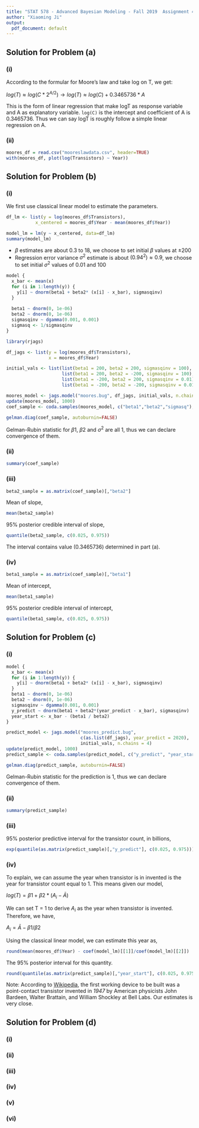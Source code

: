 ```yaml
---
title: "STAT 578 - Advanced Bayesian Modeling - Fall 2019  Assignment 4"
author: "Xiaoming Ji"
output:
  pdf_document: default
---
```

## Solution for Problem (a)
### (i)
According to the formular for Moore's law and take log on T, we get:

$log(T) \approx log(C * 2 ^{A/2}) \rightarrow log(T) \approx log(C) + 0.3465736 * A$

This is the form of linear regression that make logT as response variable and A as explanatory variable. `log(C)` is the intercept and coefficient of A is 0.3465736. Thus we can say logT is roughly follow a simple linear regression on A.

### (ii)
```r
moores_df = read.csv("mooreslawdata.csv", header=TRUE)
with(moores_df, plot(log(Transistors) ~ Year))
```

## Solution for Problem (b)
### (i)
We first use classical linear model to estimate the parameters.

```r
df_lm <- list(y = log(moores_df$Transistors),
           x_centered = moores_df$Year - mean(moores_df$Year))

model_lm = lm(y ~ x_centered, data=df_lm)
summary(model_lm)
```

- $\beta$ estimates are about 0.3 to 18, we choose to set initial $\beta$ values at $\pm200$
- Regression error variance $\sigma^2$ estimate is about $(0.94^2) \approx 0.9$, we choose to set initial $\sigma^2$ values of 0.01 and 100

```r
model {
  x_bar <- mean(x)
  for (i in 1:length(y)) {
    y[i] ~ dnorm(beta1 + beta2* (x[i] - x_bar), sigmasqinv)
  }
  
  beta1 ~ dnorm(0, 1e-06)
  beta2 ~ dnorm(0, 1e-06)
  sigmasqinv ~ dgamma(0.001, 0.001)
  sigmasq <- 1/sigmasqinv
}
```

```r
library(rjags)

df_jags <- list(y = log(moores_df$Transistors),
                x = moores_df$Year)

initial_vals <- list(list(beta1 = 200, beta2 = 200, sigmasqinv = 100),
                     list(beta1 = 200, beta2 = -200, sigmasqinv = 100),
                     list(beta1 = -200, beta2 = 200, sigmasqinv = 0.01),
                     list(beta1 = -200, beta2 = -200, sigmasqinv = 0.01))

moores_model <- jags.model("moores.bug", df_jags, initial_vals, n.chains = 4)
update(moores_model, 1000)
coef_sample <- coda.samples(moores_model, c("beta1","beta2","sigmasq"), n.iter=2000)
```
```r
gelman.diag(coef_sample, autoburnin=FALSE)
```
Gelman-Rubin statistic for $\beta1$, $\beta2$ and $\sigma^2$ are all 1, thus we can declare convergence of them.


### (ii)
```r
summary(coef_sample)
```

### (iii)
```r
beta2_sample = as.matrix(coef_sample)[,"beta2"]
```
Mean of slope, 
```r
mean(beta2_sample)
```

95% posterior credible interval of slope,
```r
quantile(beta2_sample, c(0.025, 0.975)) 
```

The interval contains value (0.3465736) determined in part (a).

### (iv)
```r
beta1_sample = as.matrix(coef_sample)[,"beta1"]
```
Mean of intercept, 
```r
mean(beta1_sample)
```

95% posterior credible interval of intercept,
```r
quantile(beta1_sample, c(0.025, 0.975)) 
```


## Solution for Problem (c)
### (i)

```r
model {
  x_bar <- mean(x)
  for (i in 1:length(y)) {
    y[i] ~ dnorm(beta1 + beta2* (x[i] - x_bar), sigmasqinv)
  }
  beta1 ~ dnorm(0, 1e-06)
  beta2 ~ dnorm(0, 1e-06)
  sigmasqinv ~ dgamma(0.001, 0.001)
  y_predict ~ dnorm(beta1 + beta2*(year_predict - x_bar), sigmasqinv)
  year_start <- x_bar - (beta1 / beta2)
}
```

```r
predict_model <- jags.model("moores_predict.bug", 
                            c(as.list(df_jags), year_predict = 2020), 
                            initial_vals, n.chains = 4)
update(predict_model, 1000)
predict_sample <- coda.samples(predict_model, c("y_predict", "year_start"), n.iter=2000)
```
```r
gelman.diag(predict_sample, autoburnin=FALSE)
```

Gelman-Rubin statistic for the prediction is 1, thus we can declare convergence of them.

### (ii)
```r
summary(predict_sample)
```

### (iii)
95% posterior predictive interval for the transistor count, in billions,
```r
exp(quantile(as.matrix(predict_sample)[,"y_predict"], c(0.025, 0.975))) / (10^9)
```

### (iv)

To explain, we can assume the year when transistor is in invented is the year for transistor count equal to 1. This means given our model,

$log(T) = \beta1 + \beta2 * (A_i - \bar{A})$

We can set T = 1 to derive $A_i$ as the year when transistor is invented. Therefore, we have,

$A_i = \bar{A} - \beta1 / \beta2$

Using the classical linear model, we can estimate this year as,

```r
round(mean(moores_df$Year) - coef(model_lm)[[1]]/coef(model_lm)[[2]])
```

The 95% posterior interval for this quantity.
```r
round(quantile(as.matrix(predict_sample)[,"year_start"], c(0.025, 0.975)))
```

Note: According to [Wikipedia](http://en.wikipedia.org/wiki/Transistor), the first working device to be built was a point-contact transistor invented in *1947* by American physicists John Bardeen, Walter Brattain, and William Shockley at Bell Labs. Our estimates is very close.

## Solution for Problem (d)
### (i)

### (ii)

### (iii)

### (iv)

### (v)

### (vi)
